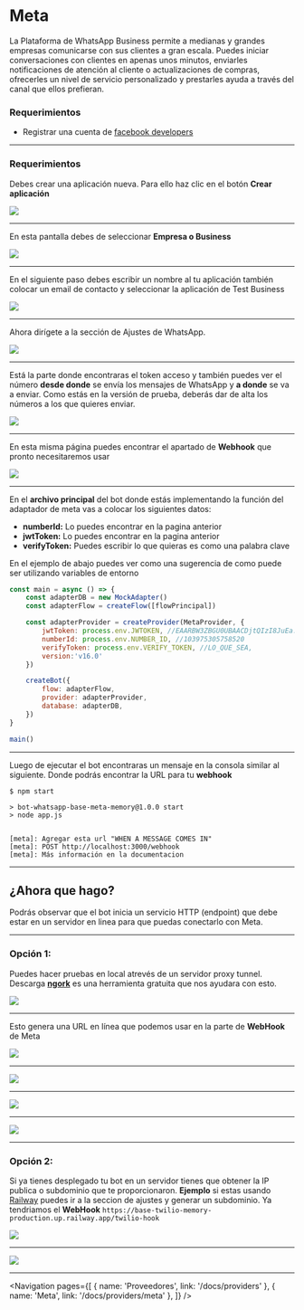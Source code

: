 
# Meta

La Plataforma de WhatsApp Business permite a medianas y grandes empresas comunicarse con sus clientes a gran escala.
Puedes iniciar conversaciones con clientes en apenas unos minutos, enviarles notificaciones de atención al cliente o actualizaciones de compras, ofrecerles un nivel de servicio personalizado y
prestarles ayuda a través del canal que ellos prefieran.

### Requerimientos

-   Registrar una cuenta de [facebook developers](https://developers.facebook.com/apps)

---

### Requerimientos

Debes crear una aplicación nueva. Para ello haz clic en el botón **Crear aplicación**

![](https://i.imgur.com/DKgjwj9.png)

---

En esta pantalla debes de seleccionar **Empresa o Business**

![](https://i.imgur.com/tapmpMk.png)

---

En el siguiente paso debes escribir un nombre al tu aplicación también colocar un email de contacto y seleccionar la aplicación de Test Business

![](https://i.imgur.com/cfHLJTJ.png)

---

Ahora dirígete a la sección de Ajustes de WhatsApp.

![](https://i.imgur.com/37gMMM5.png)

---

Está la parte donde encontraras el token acceso y también puedes ver el número **desde donde** se envía los mensajes de WhatsApp
y **a donde** se va a enviar.
Como estás en la versión de prueba, deberás dar de alta los números a los que quieres enviar.

![](https://i.imgur.com/bkSAZn2.png)

---

En esta misma página puedes encontrar el apartado de **Webhook** que pronto necesitaremos usar

![](https://i.imgur.com/L3PRcj7.png)

---

En el **archivo principal** del bot donde estás implementando la función del adaptador de meta vas a colocar los siguientes datos:

-   **numberId:** Lo puedes encontrar en la pagina anterior
-   **jwtToken:** Lo puedes encontrar en la pagina anterior
-   **verifyToken:** Puedes escribir lo que quieras es como una palabra clave

<Alert>En el ejemplo de abajo puedes ver como una sugerencia de como puede ser utilizando variables de entorno</Alert>

```js
const main = async () => {
    const adapterDB = new MockAdapter()
    const adapterFlow = createFlow([flowPrincipal])

    const adapterProvider = createProvider(MetaProvider, {
        jwtToken: process.env.JWTOKEN, //EAARBW3ZBGU0UBAACDjtQIzI8JuEa.............
        numberId: process.env.NUMBER_ID, //103975305758520
        verifyToken: process.env.VERIFY_TOKEN, //LO_QUE_SEA,
        version:'v16.0'
    })

    createBot({
        flow: adapterFlow,
        provider: adapterProvider,
        database: adapterDB,
    })
}

main()
```

---

Luego de ejecutar el bot encontraras un mensaje en la consola similar al siguiente.
Donde podrás encontrar la URL para tu **webhook**

```shell
$ npm start

> bot-whatsapp-base-meta-memory@1.0.0 start
> node app.js


[meta]: Agregar esta url "WHEN A MESSAGE COMES IN"
[meta]: POST http://localhost:3000/webhook
[meta]: Más información en la documentacion
```

---

## ¿Ahora que hago?

Podrás observar que el bot inicia un servicio HTTP (endpoint) que debe estar en un servidor en linea para que puedas conectarlo con Meta.

---

### Opción 1:

Puedes hacer pruebas en local atrevés de un servidor proxy tunnel. 
Descarga **[ngork](https://ngrok.com/download)** es una herramienta gratuita que nos ayudara con esto.

![](https://i.imgur.com/TjjBtRh.png)

---

Esto genera una URL en línea que podemos usar en la parte de **WebHook** de Meta

![](https://i.imgur.com/NXHMDsf.png)

---

![](https://i.imgur.com/tpov3D1.png)

---

![](https://i.imgur.com/haRGylR.png)

---

![](https://i.imgur.com/cMaIzeC.png)

---

### Opción 2:

Si ya tienes desplegado tu bot en un servidor tienes que obtener la IP publica o subdominio que te proporcionaron. **Ejemplo** si estas usando
[Railway](https://railway.app/) puedes ir a la seccion de ajustes y generar un subdominio. Ya tendriamos el **WebHook**
`https://base-twilio-memory-production.up.railway.app/twilio-hook`

![](https://i.imgur.com/Yg2BYqB.png)

---

![](https://i.imgur.com/dIbyEwp.png)

---

<Navigation
    pages={[
        { name: 'Proveedores', link: '/docs/providers' },
        { name: 'Meta', link: '/docs/providers/meta' },
    ]}
/>
